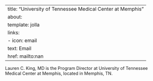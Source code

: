 
---
title: "University of Tennessee Medical Center at Memphis"
about:
  template: jolla
  links:
    - icon: email
      text: Email
      href: mailto:nan
---

Lauren C. King, MD is the Program Director at University of Tennessee Medical Center at Memphis, located in Memphis, TN. 

